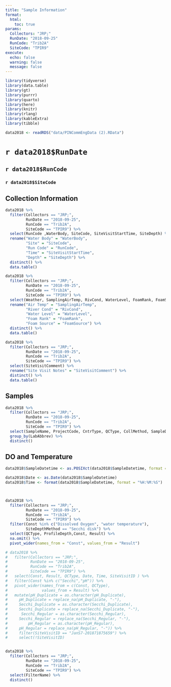 ```yaml
---
title: "Sample Information"
format:
  html:
    toc: true
params:
  Collectors: "JRP;"
  RunDate: "2018-09-25"
  RunCode: "Trib2A"
  SiteCode: "TPIR9"
execute:
  echo: false
  warning: false
  message: false
---
```


```r
library(tidyverse)
library(data.table)
library(gt)
library(purrr)
library(quarto)
library(here)
library(knitr)
library(rlang)
library(kableExtra)
library(tibble)

data2018 <- readRDS("data/PINCommEngData (2).RData")
```

# `r data2018$RunDate`

## `r data2018$RunCode`

### `r data2018$SiteCode`

::: panel-tabset
## Collection Information

```r
data2018 %>% 
  filter(Collectors == "JRP;",
         RunDate == "2018-09-25",
         RunCode == "Trib2A",
         SiteCode == "TPIR9") %>% 
  select(RunCode ,WaterBody, SiteCode, SiteVisitStartTime, SiteDepth) %>%
  rename("Water Body" = "WaterBody",
         "Site" = "SiteCode",
         "Run Code" = "RunCode",
         "Time" = "SiteVisitStartTime",
         "Depth" = "SiteDepth") %>%
  distinct() %>% 
  data.table()

data2018 %>%
  filter(Collectors == "JRP;",
         RunDate == "2018-09-25",
         RunCode == "Trib2A",
         SiteCode == "TPIR9") %>%
  select(Weather, SamplingAirTemp, RivCond, WaterLevel, FoamRank, FoamSource, SiteVisitComment) %>%
  rename("Air Temp" = "SamplingAirTemp",
         "River Cond" = "RivCond",
         "Water Level" = "WaterLevel",
         "Foam Rank" = "FoamRank",
         "Foam Source" = "FoamSource") %>%
  distinct() %>%
  data.table()

data2018 %>%
  filter(Collectors == "JRP;",
         RunDate == "2018-09-25",
         RunCode == "Trib2A",
         SiteCode == "TPIR9") %>%
  select(SiteVisitComment) %>%
  rename("Site Visit Notes" = "SiteVisitComment") %>%
  distinct() %>%
  data.table()

```

## Samples

```r
data2018 %>%
  filter(Collectors == "JRP;",
         RunDate == "2018-09-25",
         RunCode == "Trib2A",
         SiteCode == "TPIR9") %>%
  select(SampleName, ProjectCode, CntrType, QCType, CollMethod, SampleDepth, LabAbbrev) %>%
  group_by(LabAbbrev) %>%
  distinct()
```

## DO and Temperature

```r
data2018$SampleDatetime <- as.POSIXct(data2018$SampleDatetime, format = "%m/%d/%Y %H:%M:%S")

data2018$Date <- as.Date(data2018$SampleDatetime)
data2018$Time <- format(data2018$SampleDatetime, format = "%H:%M:%S")



data2018 %>%
  filter(Collectors == "JRP;",
         RunDate == "2018-09-25",
         RunCode == "Trib2A",
         SiteCode == "TPIR9") %>%
  filter(Const %in% c("Dissolved Oxygen", "water temperature"),
         SiteDepthMethod == "Secchi disk") %>%
  select(QCType, ProfileDepth,Const, Result) %>%
  na.omit() %>%
  pivot_wider(names_from = "Const", values_from = "Result")

# data2018 %>%
#   filter(Collectors == "JRP;",
#          RunDate == "2018-09-25",
#          RunCode == "Trib2A",
#          SiteCode == "TPIR9") %>%
#   select(Const, Result, QCType, Date, Time, SiteVisitID ) %>%
#   filter(Const %in% c("Secchi","pH")) %>%
#   pivot_wider(names_from = c(Const, QCType),
#               values_from = Result) %>%
#   mutate(pH_Duplicate = as.character(pH_Duplicate),
#     pH_Duplicate = replace_na(pH_Duplicate, "-"),
#     Secchi_Duplicate = as.character(Secchi_Duplicate),
#     Secchi_Duplicate = replace_na(Secchi_Duplicate, "-"),
#      Secchi_Regular = as.character(Secchi_Regular),
#     Secchi_Regular = replace_na(Secchi_Regular, "-"),
#         pH_Regular = as.character(pH_Regular),
#     pH_Regular = replace_na(pH_Regular, "-")) %>%
#     filter(SiteVisitID == "JanS7-201871875659") %>%
#     select(!SiteVisitID)


data2018 %>%
  filter(Collectors == "JRP;",
         RunDate == "2018-09-25",
         RunCode == "Trib2A",
         SiteCode == "TPIR9") %>%
  select(FilterName) %>%
  distinct()
```
:::
